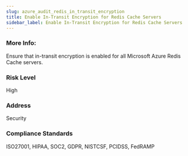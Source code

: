 ```yaml
---
slug: azure_audit_redis_in_transit_encryption
title: Enable In-Transit Encryption for Redis Cache Servers
sidebar_label: Enable In-Transit Encryption for Redis Cache Servers
---
```


### More Info:

Ensure that in-transit encryption is enabled for all Microsoft Azure Redis Cache servers.

### Risk Level

High

### Address

Security

### Compliance Standards

ISO27001, HIPAA, SOC2, GDPR, NISTCSF, PCIDSS, FedRAMP

